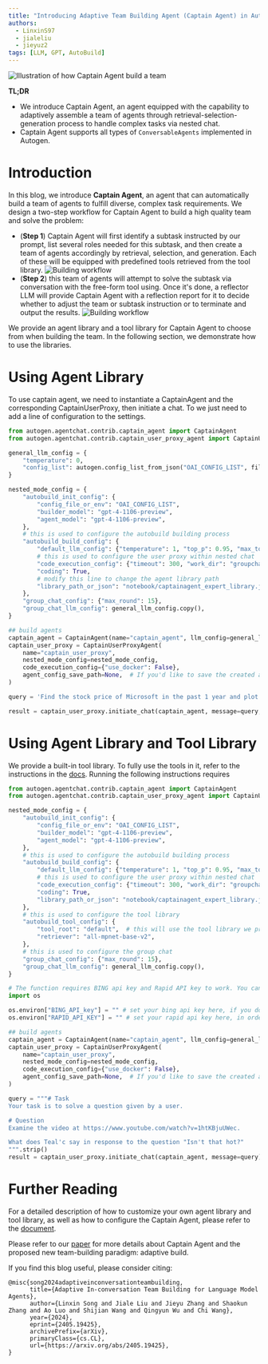 ```yaml
---
title: "Introducing Adaptive Team Building Agent (Captain Agent) in AutoGen"
authors:
  - LinxinS97
  - jialeliu
  - jieyuz2
tags: [LLM, GPT, AutoBuild]
---
```

![Illustration of how Captain Agent build a team](img/overall.png)

**TL;DR**
- We introduce Captain Agent, an agent equipped with the capability to adaptively assemble a team of agents through retrieval-selection-generation process to handle complex tasks via nested chat.
- Captain Agent supports all types of `ConversableAgents` implemented in Autogen.


# Introduction

In this blog, we introduce **Captain Agent**, an agent that can automatically build a team of agents to fulfill diverse, complex task requirements.
We design a two-step workflow for Captain Agent to build a high quality team and solve the problem:
- (**Step 1**) Captain Agent will first identify a subtask instructed by our prompt, list several roles needed for this subtask, and then create a team of agents accordingly by retrieval, selection, and generation. Each of these will be equipped with predefined tools retrieved from the tool library.
![Building workflow](img/build.png)
- (**Step 2**) this team of agents will attempt to solve the subtask via conversation with the free-form tool using. Once it's done, a reflector LLM will provide Captain Agent with a reflection report for it to decide whether to adjust the team or subtask instruction or to terminate and output the results.
![Building workflow](img/chat.png)

We provide an agent library and a tool library for Captain Agent to choose from when building the team. In the following section, we demonstrate how to use the libraries.

# Using Agent Library
To use captain agent, we need to instantiate a CaptainAgent and the corresponding CaptainUserProxy, then initiate a chat. To  we just need to add a line of configuration to the settings.

```python
from autogen.agentchat.contrib.captain_agent import CaptainAgent
from autogen.agentchat.contrib.captain_user_proxy_agent import CaptainUserProxyAgent

general_llm_config = {
    "temperature": 0,
    "config_list": autogen.config_list_from_json("OAI_CONFIG_LIST", filter_dict={"model": ["gpt-4-1106-preview"]}),
}

nested_mode_config = {
    "autobuild_init_config": {
        "config_file_or_env": "OAI_CONFIG_LIST",
        "builder_model": "gpt-4-1106-preview",
        "agent_model": "gpt-4-1106-preview",
    },
    # this is used to configure the autobuild building process
    "autobuild_build_config": {
        "default_llm_config": {"temperature": 1, "top_p": 0.95, "max_tokens": 1500, "seed": 52},
        # this is used to configure the user proxy within nested chat
        "code_execution_config": {"timeout": 300, "work_dir": "groupchat", "last_n_messages": 1},
        "coding": True,
        # modify this line to change the agent library path
        "library_path_or_json": "notebook/captainagent_expert_library.json",
    },
    "group_chat_config": {"max_round": 15},
    "group_chat_llm_config": general_llm_config.copy(),
}

## build agents
captain_agent = CaptainAgent(name="captain_agent", llm_config=general_llm_config, nested_mode="autobuild")
captain_user_proxy = CaptainUserProxyAgent(
    name="captain_user_proxy",
    nested_mode_config=nested_mode_config,
    code_execution_config={"use_docker": False},
    agent_config_save_path=None,  # If you'd like to save the created agents in nested chat for further use, specify the path here
)

query = 'Find the stock price of Microsoft in the past 1 year and plot a line chart to show the trend. Save the line chart as "microsoft_stock_price.png".'

result = captain_user_proxy.initiate_chat(captain_agent, message=query, max_turns=3)
```

# Using Agent Library and Tool Library
We provide a built-in tool library. To fully use the tools in it, refer to the instructions in the [docs](/docs/topics/captainagent/tool). Running the following instructions requires

```python
from autogen.agentchat.contrib.captain_agent import CaptainAgent
from autogen.agentchat.contrib.captain_user_proxy_agent import CaptainUserProxyAgent

nested_mode_config = {
    "autobuild_init_config": {
        "config_file_or_env": "OAI_CONFIG_LIST",
        "builder_model": "gpt-4-1106-preview",
        "agent_model": "gpt-4-1106-preview",
    },
    # this is used to configure the autobuild building process
    "autobuild_build_config": {
        "default_llm_config": {"temperature": 1, "top_p": 0.95, "max_tokens": 1500, "seed": 52},
        # this is used to configure the user proxy within nested chat
        "code_execution_config": {"timeout": 300, "work_dir": "groupchat", "last_n_messages": 1},
        "coding": True,
        "library_path_or_json": "notebook/captainagent_expert_library.json",
    },
    # this is used to configure the tool library
    "autobuild_tool_config": {
        "tool_root": "default",  # this will use the tool library we provide
        "retriever": "all-mpnet-base-v2",
    },
    # this is used to configure the group chat
    "group_chat_config": {"max_round": 15},
    "group_chat_llm_config": general_llm_config.copy(),
}

# The function requires BING api key and Rapid API key to work. You can follow the instructions from docs to get one.
import os

os.environ["BING_API_key"] = "" # set your bing api key here, if you do not need search engine, you can skip this step
os.environ["RAPID_API_KEY"] = "" # set your rapid api key here, in order for this example to work, you need to subscribe to the youtube transcription api (https://rapidapi.com/solid-api-solid-api-default/api/youtube-transcript3)

## build agents
captain_agent = CaptainAgent(name="captain_agent", llm_config=general_llm_config, nested_mode="autobuild")
captain_user_proxy = CaptainUserProxyAgent(
    name="captain_user_proxy",
    nested_mode_config=nested_mode_config,
    code_execution_config={"use_docker": False},
    agent_config_save_path=None,  # If you'd like to save the created agents in nested chat for further use, specify the path here
)

query = """# Task
Your task is to solve a question given by a user.

# Question
Examine the video at https://www.youtube.com/watch?v=1htKBjuUWec.

What does Teal'c say in response to the question "Isn't that hot?"
""".strip()
result = captain_user_proxy.initiate_chat(captain_agent, message=query)
```

# Further Reading
For a detailed description of how to customize your own agent library and tool library, as well as how to configure the Captain Agent, please refer to the [document](/docs/topics/captainagent).

Please refer to our [paper](https://arxiv.org/pdf/2405.19425) for more details about Captain Agent and the proposed new team-building paradigm: adaptive build.

If you find this blog useful, please consider citing:
```
@misc{song2024adaptiveinconversationteambuilding,
      title={Adaptive In-conversation Team Building for Language Model Agents},
      author={Linxin Song and Jiale Liu and Jieyu Zhang and Shaokun Zhang and Ao Luo and Shijian Wang and Qingyun Wu and Chi Wang},
      year={2024},
      eprint={2405.19425},
      archivePrefix={arXiv},
      primaryClass={cs.CL},
      url={https://arxiv.org/abs/2405.19425},
}
```
